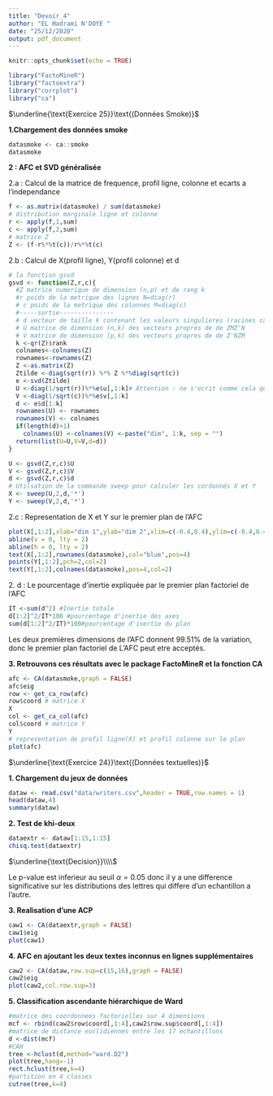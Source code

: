 ```yaml
---
title: "Devoir_4"
author: "EL Hadrami N'DOYE "
date: "25/12/2020"
output: pdf_document
---
```


```r
knitr::opts_chunk$set(echo = TRUE)
```

```r
library("FactoMineR")
library("factoextra")
library("corrplot")
library("ca")
```
$\underline{\text{Exercice 25}}\text{(Données Smoke)}$ 

$\textbf{1.Chargement des données smoke}$

```r
datasmoke <- ca::smoke
datasmoke
```

$\textbf{2 : AFC et SVD généralisée}$

$\text{2.a : Calcul de la matrice de frequence, profil ligne, colonne et ecarts a l'independance}$

```r
f <- as.matrix(datasmoke) / sum(datasmoke)
# distribution marginale ligne et colonne
r <- apply(f,1,sum)
c <- apply(f,2,sum)
# matrice Z
Z <- (f-r%*%t(c))/r%*%t(c)
```

$\text{2.b : Calcul de X(profil ligne), Y(profil colonne) et d}$

```r
# la fonction gsvd
gsvd <- function(Z,r,c){
  #Z matrice numerique de dimension (n,p) et de rang k
  #r poids de la metrique des lignes N=diag(r)
  # c poids de la metrique des colonnes M=diag(c)
  #-----sortie---------------
  # d vecteur de taille k contenant les valeurs singulieres (racines carres des valeurs propres)
  # U matrice de dimension (n,k) des vecteurs propres de de ZMZ'N
  # V matrice de dimension (p,k) des vecteurs propres de de Z'NZM
  k <-qr(Z)$rank
  colnames<-colnames(Z)
  rownames<-rownames(Z)
  Z <-as.matrix(Z)
  Ztilde <-diag(sqrt(r)) %*% Z %*%diag(sqrt(c))
  e <-svd(Ztilde)
  U <-diag(1/sqrt(r))%*%e$u[,1:k]# Attention : ne s'ecrit comme cela que parceque N et M sont diagonales!
  V <-diag(1/sqrt(c))%*%e$v[,1:k]
  d <- e$d[1:k]                                              
  rownames(U) <- rownames
  rownames(V) <- colnames
  if(length(d)>1)
    colnames(U) <-colnames(V) <-paste("dim", 1:k, sep = "")
  return(list(U=U,V=V,d=d))
}
```

```r
U <- gsvd(Z,r,c)$U
V <- gsvd(Z,r,c)$V
d <- gsvd(Z,r,c)$d
# Utilsation de la commande sweep pour calculer les cordonnés X et Y
X <- sweep(U,2,d,'*')
Y <- sweep(V,2,d,'*')
```

$\text{2.c : Representation de X et Y sur le premier plan de l'AFC}$


```r
plot(X[,1:2],xlab="dim 1",ylab="dim 2",xlim=c(-0.4,0.4),ylim=c(-0.4,0.4),col="blue",main="Premier plan factoriel")
abline(v = 0, lty = 2)
abline(h = 0, lty = 2)
text(X[,1:2],rownames(datasmoke),col="blue",pos=4)
points(Y[,1:2],pch=2,col=2)
text(Y[,1:2],colnames(datasmoke),pos=4,col=2)
```


$\text{2. d : Le pourcentage d’inertie expliquée par le premier plan factoriel de l’AFC}$

```r
IT <-sum(d^2) #Inertie totale
d[1:2]^2/IT*100 #pourcentage d'inertie des axes
sum(d[1:2]^2/IT)*100#pourcentage d'inertie du plan
```

Les deux premières dimensions de l'AFC donnent 99.51% de la variation, donc le premier plan factoriel de L'AFC peut etre acceptés.

$\textbf{3. Retrouvons ces résultats avec le package FactoMineR et la fonction CA}$

```r
afc <- CA(datasmoke,graph = FALSE)
afc$eig
row <- get_ca_row(afc)
row$coord # matrice X
X
col <- get_ca_col(afc)
col$coord # matrice Y
Y
# representation de profil ligne(X) et profil colonne sur le plan
plot(afc) 
```

$\underline{\text{Exercice 24}}\text{(Données textuelles)}$

$\textbf{1. Chargement du jeux de données}$

```r
dataw <- read.csv("data/writers.csv",header = TRUE,row.names = 1)
head(dataw,4)
summary(dataw)
```
$\textbf{2. Test de khi-deux}$

```r
dataextr <- dataw[1:15,1:15]
chisq.test(dataextr)
```
$\underline{\text{Decision}}\\\\$

Le p-value est inferieur au seuil $\alpha=0.05$ donc il y a une difference significative sur les distributions des lettres qui differe d'un echantillon a l'autre.

$\textbf{3. Realisation d'une ACP}$

```r
caw1 <- CA(dataextr,graph = FALSE)
caw1$eig
plot(caw1)
```

$\textbf{4. AFC en ajoutant les deux textes inconnus en lignes supplémentaires}$

```r
caw2 <- CA(dataw,row.sup=c(15,16),graph = FALSE)
caw2$eig
plot(caw2,col.row.sup=3)
```

$\textbf{5. Classification ascendante hiérarchique de Ward}$

```r
#matrice des coordonnees factorielles sur 4 dimensions
mcf <- rbind(caw2$row$coord[,1:4],caw2$row.sup$coord[,1:4])
#matrice de distance euclidiennes entre les 17 echantillons
d <-dist(mcf)
#CAH
tree <-hclust(d,method="ward.D2")
plot(tree,hang=-1)
rect.hclust(tree,k=4)
#partition en 4 classes
cutree(tree,k=4)
```


